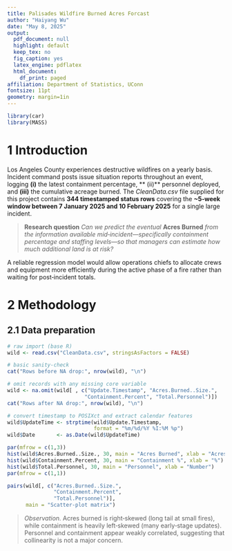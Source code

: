```yaml
---
title: Palisades Wildfire Burned Acres Forcast
author: "Haiyang Wu"
date: "May 8, 2025"
output:
  pdf_document: null
  highlight: default
  keep_tex: no
  fig_caption: yes
  latex_engine: pdflatex
  html_document:
    df_print: paged
affiliation: Department of Statistics, UConn
fontsize: 11pt
geometry: margin=1in
---
```


```r
library(car)
library(MASS) 
```

# 1 Introduction  {#sec:intro}
Los Angeles County experiences destructive wildfires on a yearly basis.  Incident
command posts issue situation reports throughout an event, logging **(i)** the
latest containment percentage, ** (ii)** personnel deployed, and **(iii)** the
cumulative acreage burned.  The *CleanData.csv* file supplied for this project
contains **344 timestamped status rows** covering the **\~5‑week window between
7 January 2025 and 10 February 2025** for a single large incident.

> **Research question** *Can we predict the eventual* **Acres Burned** *from the
> information available mid‑incident—specifically containment percentage and
> staffing levels—so that managers can estimate how much additional land is at
> risk?*

A reliable regression model would allow operations chiefs to allocate crews
and equipment more efficiently during the active phase of a fire rather than
waiting for post‑incident totals.


# 2 Methodology  {#sec:methods}

## 2.1 Data preparation  {#sec:data}
```r
# raw import (base R)
wild <- read.csv("CleanData.csv", stringsAsFactors = FALSE)

# basic sanity‑check
cat("Rows before NA drop:", nrow(wild), "\n")

# omit records with any missing core variable
wild <- na.omit(wild[ , c("Update.Timestamp", "Acres.Burned..Size.",
                         "Containment.Percent", "Total.Personnel")])
cat("Rows after NA drop:", nrow(wild), "\n")

# convert timestamp to POSIXct and extract calendar features
wild$UpdateTime <- strptime(wild$Update.Timestamp,
                            format = "%m/%d/%Y %I:%M %p")
wild$Date       <- as.Date(wild$UpdateTime)
```

```r
par(mfrow = c(1,3))
hist(wild$Acres.Burned..Size., 30, main = "Acres Burned", xlab = "Acres")
hist(wild$Containment.Percent, 30, main = "Containment %", xlab = "%")
hist(wild$Total.Personnel, 30, main = "Personnel", xlab = "Number")
par(mfrow = c(1,1))

pairs(wild[, c("Acres.Burned..Size.",
               "Containment.Percent",
               "Total.Personnel")],
      main = "Scatter‑plot matrix")
```

> *Observation.* Acres burned is right‑skewed (long tail at small fires), while
> containment is heavily left‑skewed (many early‑stage updates).  Personnel and
> containment appear weakly correlated, suggesting that collinearity is not a
> major concern.

